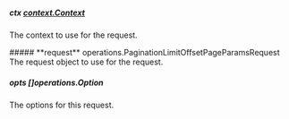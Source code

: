 
##### **ctx** [context.Context](https://pkg.go.dev/context#Context)
The context to use for the request.

<Collapsible>
    ##### **request** operations.PaginationLimitOffsetPageParamsRequest
    The request object to use for the request.
    <Collapsible.Break/>
    <PaginationLimitOffsetPageParamsRequest/>
</Collapsible>

##### **opts** []operations.Option
The options for this request.

